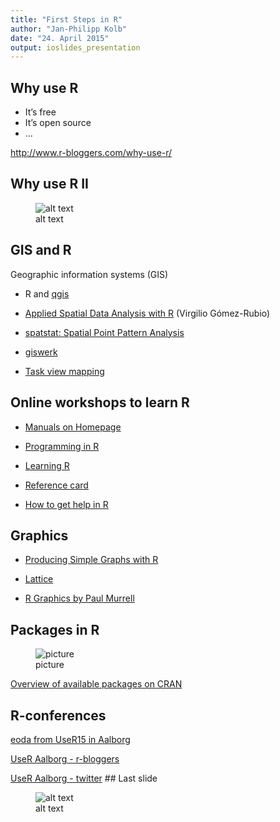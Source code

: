 ```yaml
---
title: "First Steps in R"
author: "Jan-Philipp Kolb"
date: "24. April 2015"
output: ioslides_presentation
---
```


## Why use R

- It's free
- It's open source
- ...

<http://www.r-bloggers.com/why-use-r/>


## Why use R II

![alt text](http://www.edureka.co/blog/wp-content/uploads/2013/06/bar-learn-r-img11.png)



## GIS and R

Geographic information systems (GIS)

- R and [qgis](http://upload.wikimedia.org/wikipedia/commons/thumb/7/71/QGis_Logo.png/300px-QGis_Logo.png)

- [Applied Spatial Data Analysis with R](http://www.uclm.es/profesorado/vgomez/useR2015/) (Virgilio Gómez-Rubio)

- [spatstat: Spatial Point Pattern Analysis](http://cran.r-project.org/web/packages/spatstat/index.html)

- [giswerk](http://giswerk.org/)

- [Task view mapping](https://github.com/ropensci/maptools)

## Online workshops to learn R

- [Manuals on Homepage](http://cran.r-project.org/manuals.html)

- [Programming in R](http://manuals.bioinformatics.ucr.edu/home/programming-in-r)

- [Learning R](https://learnr.wordpress.com/)

- [Reference card](http://cran.r-project.org/doc/contrib/Baggott-refcard-v2.pdf)

- [How to get help in R](http://itfeature.com/tag/how-to-get-help-in-r)

## Graphics

- [Producing Simple Graphs with R](http://www.harding.edu/fmccown/r/)

- [Lattice](http://stat.ethz.ch/R-manual/R-devel/library/lattice/html/Lattice.html)

- [R Graphics by Paul Murrell](https://www.stat.auckland.ac.nz/~paul/RGraphics/rgraphics.html)

## Packages in R

![picture](http://www.kdnuggets.com/wp-content/uploads/top-20-r-packages-downloads.jpg)


[Overview of available packages on CRAN](http://www.r-pkg.org/)

## R-conferences

[eoda from UseR15 in Aalborg](http://blog.eoda.de/2015/07/03/eoda-auf-der-user-conference-2015-in-aalborg-die-highlights-vom-ersten-praesentationstag-teil-2/)

[UseR Aalborg - r-bloggers](http://www.r-bloggers.com/user-2015-conference-in-aalborg/)

[UseR Aalborg - twitter](https://twitter.com/search?q=%23user2015&src=typd)
## Last slide

![alt text](http://40.media.tumblr.com/19f7c16e223f2bd2e12c0bb4b6f5f666/tumblr_mzr6zsI3TK1tqzc7ko1_1280.png)


